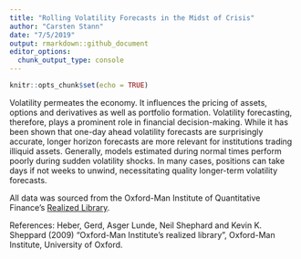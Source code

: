 ```yaml
---
title: "Rolling Volatility Forecasts in the Midst of Crisis"
author: "Carsten Stann"
date: "7/5/2019"
output: rmarkdown::github_document
editor_options: 
  chunk_output_type: console
---
```



```r
knitr::opts_chunk$set(echo = TRUE)
```

Volatility permeates the economy. It influences the pricing of assets, options and derivatives as well as portfolio formation. Volatility forecasting, therefore, plays a prominent role in financial decision-making. While it has been shown that one-day ahead volatility forecasts are surprisingly accurate, longer horizon forecasts are more relevant for institutions trading illiquid assets. Generally, models estimated during normal times perform poorly during sudden volatility shocks. In many cases, positions can take days if not weeks to unwind, necessitating quality longer-term volatility forecasts. 

All data was sourced from the Oxford-Man Institute of Quantitative Finance's [Realized Library](https://realized.oxford-man.ox.ac.uk/).

References:
Heber, Gerd, Asger Lunde, Neil Shephard and Kevin K. Sheppard (2009) "Oxford-Man Institute's realized library", Oxford-Man Institute, University of Oxford. 

 